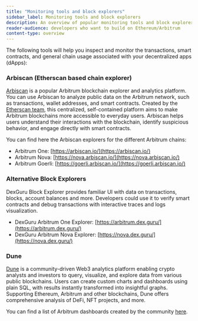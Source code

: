 ```yaml
---
title: "Monitoring tools and block explorers"
sidebar_label: Monitoring tools and block explorers
description: An overview of popular monitoring tools and block explorers that exist in the Arbitrum ecosystem
reader-audience: developers who want to build on Ethereum/Arbitrum
content-type: overview
---
```



<KnowMoreToolsBox />

The following tools will help you inspect and monitor the transactions, smart contracts, and general chain usage associated with your decentralized apps (dApps):

### Arbiscan (Etherscan based chain explorer)

[Arbiscan](https://arbiscan.io/) is a popular Arbitrum blockchain explorer and analytics platform. You can use Arbiscan to analyze public data on the Arbitrum network, such as transactions, wallet addresses, and smart contracts. Created by the [Etherscan team](https://etherscan.io/), this centralized, self-contained platform aims to make Arbitrum blockchains more accessible to everyday users. Arbiscan helps users understand their interactions with the blockchain, identify suspicious behavior, and engage directly with smart contracts.

You can find here the Arbiscan explorers for the different Arbitrum chains:

- Arbitrum One: [https://arbiscan.io/](https://arbiscan.io/)
- Arbitrum Nova: [https://nova.arbiscan.io/](https://nova.arbiscan.io/)
- Arbitrum Goerli: [https://goerli.arbiscan.io/](https://goerli.arbiscan.io/)

### Alternative Block Explorers

DexGuru Block Explorer provides familiar UI with data on transactions, blocks, account balances and more. Developers could use it to verify smart contracts and debug transactions with interactive traces and logs visualization.

- DexGuru Arbitrum One Explorer: [https://arbitrum.dex.guru/](https://arbitrum.dex.guru/)
- DexGuru Arbitrum Nova Explorer: [https://nova.dex.guru/](https://nova.dex.guru/)

### Dune

[Dune](https://dune.com/) is a community-driven Web3 analytics platform enabling crypto analysts and investors to query, visualize, and explore data from various public blockchains. Users can create custom charts and dashboards using plain SQL, with results instantly transformed into insightful graphs. Supporting Ethereum, Arbitrum and other blockchains, Dune offers comprehensive analysis of DeFi, NFT projects, and more.

You can find a list of Arbitrum dashboards created by the community [here](https://dune.com/browse/dashboards?q=arbitrum).
